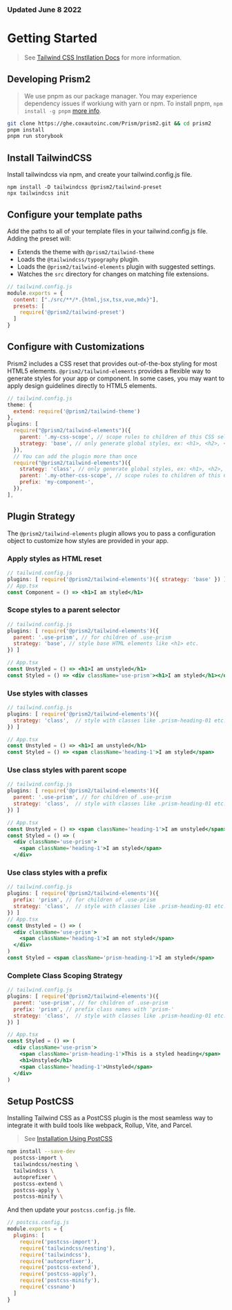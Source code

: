 
<Meta title="Getting Started" component={Avatar} />

### Updated June 8 2022

# Getting Started

> See [Tailwind CSS Instllation Docs](https://tailwindcss.com/docs/installation) for more information.

<Readme />

## Developing Prism2

> We use pnpm as our package manager. You may experience dependency issues if workiung with yarn or npm. To install pnpm, `npm install -g pnpm` [more info](https://pnpm.io/cli/install).

```sh
git clone https://ghe.coxautoinc.com/Prism/prism2.git && cd prism2
pnpm install
pnpm run storybook
```

## Install TailwindCSS

Install tailwindcss via npm, and create your tailwind.config.js file.

```
npm install -D tailwindcss @prism2/tailwind-preset
npx tailwindcss init
```

## Configure your template paths

Add the paths to all of your template files in your tailwind.config.js file. Adding the preset will:

  - Extends the theme with `@prism2/tailwind-theme`
  - Loads the `@tailwindcss/typography` plugin.
  - Loads the `@prism2/tailwind-elements` plugin with suggested settings.
  - Watches the `src` directory for changes on matching file extensions.

```js
// tailwind.config.js
module.exports = {
  content: ["./src/**/*.{html,jsx,tsx,vue,mdx}"],
  presets: [
    require('@prism2/tailwind-preset')
  ]
}
```

## Configure with Customizations

Prism2 includes a CSS reset that provides out-of-the-box styling for most HTML5 elements.
`@prism2/tailwind-elements` provides a flexible way to generate styles for your app or component.
In some cases, you may want to apply design guidelines directly to HTML5 elements.


```js
// tailwind.config.js
theme: {
  extend: require('@prism2/tailwind-theme')
},
plugins: [
  require("@prism2/tailwind-elements")({
    parent: '.my-css-scope', // scope rules to children of this CSS selector.
    strategy: 'base', // only generate global styles, ex: <h1>, <h2>, <h3>
  }),
  // You can add the plugin more than once
  require("@prism2/tailwind-elements")({
    strategy: 'class', // only generate global styles, ex: <h1>, <h2>, <h3>
    parent: '.my-other-css-scope', // scope rules to children of this CSS selector.
    prefix: 'my-component-',
  }),
],
```

## Plugin Strategy

The `@prism2/tailwind-elements` plugin allows you to pass a configuration object to customize how styles are provided in your app.


### Apply styles as HTML reset
```jsx
// tailwind.config.js
plugins: [ require('@prism2/tailwind-elements')({ strategy: 'base' }) ]
// App.tsx
const Component = () => <h1>I am styled</h1>
```

### Scope styles to a parent selector
```jsx
// tailwind.config.js
plugins: [ require('@prism2/tailwind-elements')({
  parent: '.use-prism', // for children of .use-prism
  strategy: 'base', // style base HTML elements like <h1> etc.
}) ]

// App.tsx
const Unstyled = () => <h1>I am unstyled</h1>
const Styled = () => <div className='use-prism'><h1>I am styled</h1></div>
```

### Use styles with classes
```jsx
// tailwind.config.js
plugins: [ require('@prism2/tailwind-elements')({
  strategy: 'class',  // style with classes like .prism-heading-01 etc.
}) ]

// App.tsx
const Unstyled = () => <h1>I am unstyled</h1>
const Styled = () => <span className='heading-1'>I am styled</span>
```

### Use class styles with parent scope
```jsx
// tailwind.config.js
plugins: [ require('@prism2/tailwind-elements')({
  parent: '.use-prism', // for children of .use-prism
  strategy: 'class',  // style with classes like .prism-heading-01 etc.
}) ]

// App.tsx
const Unstyled = () => <span className='heading-1'>I am unstyled</span>
const Styled = () => (
  <div className='use-prism'>
    <span className='heading-1'>I am styled</span>
  </div>
```

### Use class styles with a prefix
```jsx
// tailwind.config.js
plugins: [ require('@prism2/tailwind-elements')({
  prefix: 'prism', // for children of .use-prism
  strategy: 'class',  // style with classes like .prism-heading-01 etc.
}) ]
// App.tsx
const Unstyled = () => (
  <div className='use-prism'>
    <span className='heading-1'>I am not styled</span>
  </div>
)
const Styled = <span className='prism-heading-1'>I am styled</span>
```

### Complete Class Scoping Strategy

```jsx
// tailwind.config.js
plugins: [ require('@prism2/tailwind-elements')({
  parent: 'use-prism', // for children of .use-prism
  prefix: 'prism', // prefix class names with 'prism-'
  strategy: 'class',  // style with classes like .prism-heading-01 etc.
}) ]

// App.tsx
const Styled = () => (
  <div className='use-prism'>
    <span className='prism-heading-1'>This is a styled heading</span>
    <h1>Unstyled</h1>
    <span className='heading-1'>Unstyled</span>
  </div>
)
```

## Setup PostCSS

Installing Tailwind CSS as a PostCSS plugin is the most seamless way to integrate it with build tools like webpack, Rollup, Vite, and Parcel.

> See [Installation Using PostCSS](https://tailwindcss.com/docs/installation/using-postcss)

```sh
npm install --save-dev
  postcss-import \
  tailwindcss/nesting \
  tailwindcss \
  autoprefixer \
  postcss-extend \
  postcss-apply \
  postcss-minify \
```

And then update your `postcss.config.js` file.

```js
// postcss.config.js
module.exports = {
  plugins: [
    require('postcss-import'),
    require('tailwindcss/nesting'),
    require('tailwindcss'),
    require('autoprefixer'),
    require('postcss-extend'),
    require('postcss-apply'),
    require('postcss-minify'),
    require('cssnano')
  ]
}
```
